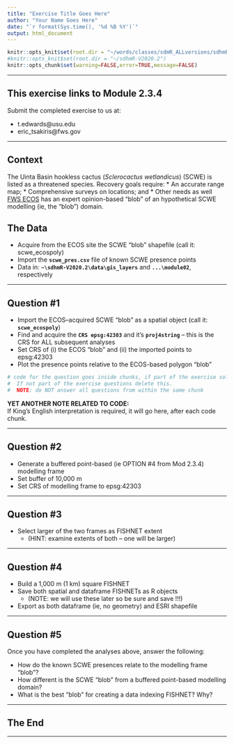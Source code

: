```yaml
---
title: "Exercise Title Goes Here"
author: "Your Name Goes Here"
date: "`r format(Sys.time(), '%d %B %Y')`"
output: html_document
---
```


<!-- These are global options  
       set root directory here 
       NOTE mine is active; yours is commented out
       change the path to reflect your CPU,
       then comment out or delete mine
--> 
```r
knitr::opts_knit$set(root.dir = "~/words/classes/sdmR_ALLversions/sdhmR-V2020.2")
#knitr::opts_knit$set(root.dir = "~/sdhmR-V2020.2")
knitr::opts_chunk$set(warning=FALSE,error=TRUE,message=FALSE)
```

---

## This exercise links to Module 2.3.4

Submit the completed exercise to us at:

* t.edwards@usu.edu 
* eric_tsakiris@fws.gov 

---

## Context

The Uinta Basin hookless cactus (*Sclerocactus wetlandicus*) (SCWE) is listed as a threatened species.  Recovery goals require:
* An accurate range map;
* Comprehensive surveys on locations; and
* Other needs as well
[FWS ECOS](https://ecos.fws.gov/ecp/species/9037) has an expert opinion-based "blob" of an hypothetical SCWE modelling (ie, the "blob") domain.

## The Data

* Acquire from the ECOS site the SCWE "blob" shapefile (call it: scwe_ecospoly) 
* Import the **`scwe_pres.csv`** file of known SCWE presence points
* Data in: **`~\sdhmR-V2020.2\data\gis_layers`** and **`...\module02`**, respectively

---

## Question #1

* Import the ECOS--acquired SCWE "blob" as a spatial object (call it: **`scwe_ecospoly`**)
* Find and acquire the **`CRS epsg:42303`** and it's **`proj4string`** – this is the CRS for ALL subsequent analyses
* Set CRS of (i) the ECOS "blob" and (ii) the imported points to epsg:42303
* Plot the presence points relative to the ECOS-based polygon "blob"

```r
# code for the question goes inside chunks, if part of the exercise solution.
#  If not part of the exercise questions delete this.
#  NOTE: do NOT answer all questions from within the same chunk
```

**YET ANOTHER NOTE RELATED TO CODE:**  
If King's English interpretation is required, it will go here, after each code chunk.

---

## Question #2

* Generate a buffered point-based (ie OPTION #4 from Mod 2.3.4) modelling frame
* Set buffer of 10,000 m
* Set CRS of modelling frame to epsg:42303

---

## Question #3

* Select larger of the two frames as FISHNET extent 
  * (HINT: examine extents of both -- one will be larger)

---

## Question #4

* Build a 1,000 m (1 km) square FISHNET
* Save both spatial and dataframe FISHNETs as R objects 
  * (NOTE: we will use these later so be sure and save !!!)
* Export as both dataframe (ie, no geometry) and ESRI shapefile

---

## Question #5

Once you have completed the analyses above, answer the following:

* How do the known SCWE presences relate to the modelling frame "blob"?
* How different is the SCWE "blob" from a buffered point-based modelling domain?
* What is the best "blob" for creating a data indexing FISHNET?  Why?

---

## The End

---
